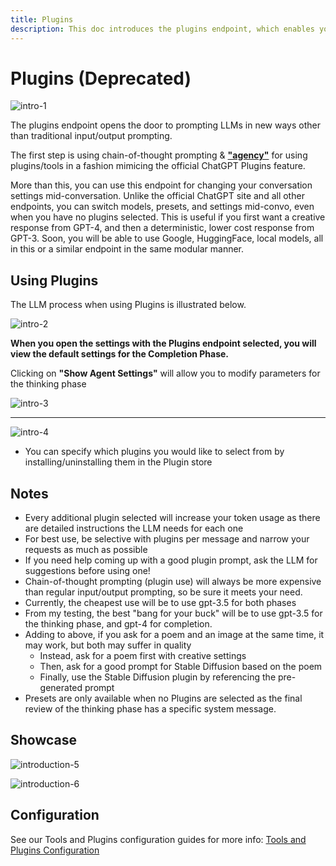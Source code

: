 ```yaml
---
title: Plugins
description: This doc introduces the plugins endpoint, which enables you to use different LLMs and tools with more flexibility and control. You can change your settings and plugins on the fly, and use plugins to access various sources of information and assistance.
---
```

# Plugins (Deprecated)

![intro-1](https://github.com/danny-avila/LibreChat/assets/32828263/7db788a5-2173-4115-b34b-43ea132dae69)


The plugins endpoint opens the door to prompting LLMs in new ways other than traditional input/output prompting.

The first step is using chain-of-thought prompting & **["agency"](https://zapier.com/blog/ai-agent/)** for using plugins/tools in a fashion mimicing the official ChatGPT Plugins feature.

More than this, you can use this endpoint for changing your conversation settings mid-conversation. Unlike the official ChatGPT site and all other endpoints, you can switch models, presets, and settings mid-convo, even when you have no plugins selected. This is useful if you first want a creative response from GPT-4, and then a deterministic, lower cost response from GPT-3. Soon, you will be able to use Google, HuggingFace, local models, all in this or a similar endpoint in the same modular manner.

## Using Plugins 

The LLM process when using Plugins is illustrated below.

![intro-2](https://github.com/danny-avila/LibreChat/assets/32828263/789406e1-7345-43d2-823b-8aed0588bb78)

**When you open the settings with the Plugins endpoint selected, you will view the default settings for the Completion Phase.**

Clicking on **"Show Agent Settings"** will allow you to modify parameters for the thinking phase

![intro-3](https://github.com/danny-avila/LibreChat/assets/32828263/d9a43517-5b35-4786-a126-0adf62b5b087)

---

![intro-4](https://github.com/danny-avila/LibreChat/assets/32828263/12a51feb-c030-4cf0-8429-16360270988d)

- You can specify which plugins you would like to select from by installing/uninstalling them in the Plugin store

## Notes
- Every additional plugin selected will increase your token usage as there are detailed instructions the LLM needs for each one
- For best use, be selective with plugins per message and narrow your requests as much as possible
- If you need help coming up with a good plugin prompt, ask the LLM for suggestions before using one!
- Chain-of-thought prompting (plugin use) will always be more expensive than regular input/output prompting, so be sure it meets your need.
- Currently, the cheapest use will be to use gpt-3.5 for both phases
- From my testing, the best "bang for your buck" will be to use gpt-3.5 for the thinking phase, and gpt-4 for completion.
- Adding to above, if you ask for a poem and an image at the same time, it may work, but both may suffer in quality
  - Instead, ask for a poem first with creative settings
  - Then, ask for a good prompt for Stable Diffusion based on the poem
  - Finally, use the Stable Diffusion plugin by referencing the pre-generated prompt
- Presets are only available when no Plugins are selected as the final review of the thinking phase has a specific system message.

## Showcase

![introduction-5](https://github.com/danny-avila/LibreChat/assets/32828263/40cd1989-437f-49bb-9055-010e3efc468b)

![introduction-6](https://github.com/danny-avila/LibreChat/assets/32828263/b009a094-7311-45fb-a7ea-f5010f32ec45)

## Configuration

See our Tools and Plugins configuration guides for more info: [Tools and Plugins Configuration](/docs/configuration/tools)
